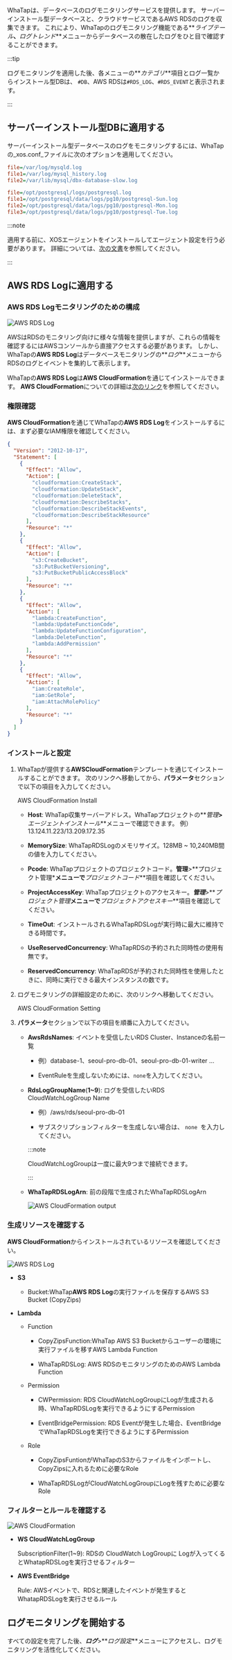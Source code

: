 WhaTapは、データベースのログモニタリングサービスを提供します。 サーバーインストール型データベースと、クラウドサービスであるAWS RDSのログを収集できます。 これにより、WhaTapのログモニタリング機能である**_ライブテール_**、**_ログトレンド_**メニューからデータベースの散在したログをひと目で確認することができます。

:::tip

ログモニタリングを適用した後、各メニューの**_カテゴリ_**項目とログ一覧からインストール型DBは、 `#DB`、AWS RDSは`#RDS_LOG`、`#RDS_EVENT`と表示されます。

<ImgLang img='db-log-category.png' desc='카테고리' className='width-200' />

:::

## サーバーインストール型DBに適用する

サーバーインストール型データベースのログをモニタリングするには、WhaTapの_xos.conf_ファイルに次のオプションを適用してください。

<InDoc product='mysql'>

```ini title='xos.conf'
file=/var/log/mysqld.log
file1=/var/log/mysql_history.log
file2=/var/lib/mysql/dbx-database-slow.log
```

</InDoc>

<InDoc product='postgresql'>

```ini title='xos.conf'
file=/opt/postgresql/logs/postgresql.log
file1=/opt/postgresql/data/logs/pg10/postgresql-Sun.log
file2=/opt/postgresql/data/logs/pg10/postgresql-Mon.log
file3=/opt/postgresql/data/logs/pg10/postgresql-Tue.log
```

</InDoc>

:::note

適用する前に、XOSエージェントをインストールしてエージェント設定を行う必要があります。 詳細については、[次の文書](agent-xos-settings)を参照してください。

:::

## AWS RDS Logに適用する

### AWS RDS Logモニタリングのための構成

![AWS RDS Log](/img/aws-rds-log-diagram.png)

AWSはRDSのモニタリング向けに様々な情報を提供しますが、これらの情報を確認するにはAWSコンソールから直接アクセスする必要があります。 しかし、WhaTapの**AWS RDS Log**はデータベースモニタリングの**_ログ_**メニューからRDSのログとイベントを集約して表示します。

WhaTapの**AWS RDS Log**は**AWS CloudFormation**を通じてインストールできます。 **AWS CloudFormation**についての詳細は[次のリンク](https://docs.aws.amazon.com/ko_kr/AWSCloudFormation/latest/UserGuide/Welcome.html)を参照してください。

### 権限確認

**AWS CloudFormation**を通じてWhaTapの**AWS RDS Log**をインストールするには、まず必要なIAM権限を確認してください。

```json
{
  "Version": "2012-10-17",
  "Statement": [
    {
      "Effect": "Allow",
      "Action": [
        "cloudformation:CreateStack",
        "cloudformation:UpdateStack",
        "cloudformation:DeleteStack",
        "cloudformation:DescribeStacks",
        "cloudformation:DescribeStackEvents",
        "cloudformation:DescribeStackResource"
      ],
      "Resource": "*"
    },
    {
      "Effect": "Allow",
      "Action": [
        "s3:CreateBucket",
        "s3:PutBucketVersioning",
        "s3:PutBucketPublicAccessBlock"
      ],
      "Resource": "*"
    },
    {
      "Effect": "Allow",
      "Action": [
        "lambda:CreateFunction",
        "lambda:UpdateFunctionCode",
        "lambda:UpdateFunctionConfiguration",
        "lambda:DeleteFunction",
        "lambda:AddPermission"
      ],
      "Resource": "*"
    },
    {
      "Effect": "Allow",
      "Action": [
        "iam:CreateRole",
        "iam:GetRole",
        "iam:AttachRolePolicy"
      ],
      "Resource": "*"
    }
  ]
}
```

### インストールと設定

1.  WhaTapが提供する**AWSCloudFormation**テンプレートを通じてインストールすることができます。 次のリンクへ移動してから、**パラメータ**セクションで以下の項目を入力してください。

    <Link to='https://console.aws.amazon.com/cloudformation/home?region=ap-northeast-2#/stacks/quickcreate?stackName=WhaTapRDS&templateURL=https://whatapforwarder.s3.ap-northeast-2.amazonaws.com/WhaTapRDSLogInstall.template' target='_blank' className='ext-link'>AWS CloudFormation Install</Link>

    -   **Host**: WhaTap収集サーバーアドレス。WhaTapプロジェクトの**_管理_**>**_エージェントインストール_**メニューで確認できます。 例）13.124.11.223/13.209.172.35

    -   **MemorySize**: WhaTapRDSLogのメモリサイズ。128MB ~ 10,240MB間の値を入力してください。

    -   **Pcode**: WhaTapプロジェクトのプロジェクトコード。**管理**>**プロジェクト管理\***メニューで**_プロジェクトコード_**項目を確認してください。

    -   **ProjectAccessKey**: WhaTapプロジェクトのアクセスキー。**_管理_**>**_プロジェクト管理_**メニューで**_プロジェクトアクセスキー_**項目を確認してください。

    -   **TimeOut**: インストールされるWhaTapRDSLogが実行時に最大に維持できる時間です。

    -   **UseReservedConcurrency**: WhaTapRDSの予約された同時性の使用有無です。

    -   **ReservedConcurrency**: WhaTapRDSが予約された同時性を使用したときに、同時に実行できる最大インスタンスの数です。

2.  ログモニタリングの詳細設定のために、次のリンクへ移動してください。

    <Link to='https://console.aws.amazon.com/cloudformation/home?region=ap-northeast-2#/stacks/quickcreate?stackName=whataprdseventforwarder&templateURL=https://whatapforwarder.s3.ap-northeast-2.amazonaws.com/WhaTapRDSLogSetting.template' target='_blank' className='ext-link'>AWS CloudFormation Setting</Link>

3.  **パラメータ**セクションで以下の項目を順番に入力してください。

    -   **AwsRdsNames**: イベントを受信したいRDS Cluster、Instanceの名前一覧

        -   例）database-1、seoul-pro-db-01、seoul-pro-db-01-writer …

        -   EventRuleを生成しないためには、`none`を入力してください。

    -   **RdsLogGroupName**(**1~9**): ログを受信したいRDS CloudWatchLogGroup Name

        -   例）/aws/rds/seoul-pro-db-01

        -   サブスクリプションフィルターを生成しない場合は、 `none `を入力してください。

        :::note

        CloudWatchLogGroupは一度に最大9つまで接続できます。

        :::

    -   **WhaTapRDSLogArn**: 前の段階で生成されたWhaTapRDSLogArn

        ![AWS CloudFormation output](/img/aws-rds-log-setting-output.png)

### 生成リソースを確認する

**AWS CloudFormation**からインストールされているリソースを確認してください。

![AWS RDS Log](/img/aws-rds-log-resource.png)

-   **S3** 

    -   Bucket:WhaTap**AWS RDS Log**の実行ファイルを保存するAWS S3 Bucket (CopyZips)

-   **Lambda**

    -   Function 

        -   CopyZipsFunction:WhaTap AWS S3 Bucketからユーザーの環境に実行ファイルを移すAWS Lambda Function

        -   WhaTapRDSLog: AWS RDSのモニタリングのためのAWS Lambda Function

    -   Permission

        -   CWPermission: RDS CloudWatchLogGroupにLogが生成される時、WhaTapRDSLogを実行できるようにするPermission

        -   EventBridgePermission: RDS Eventが発生した場合、EventBridgeでWhaTapRDSLogを実行できるようにするPermission

    -   Role

        -   CopyZipsFuntionがWhaTapのS3からファイルをインポートし、CopyZipsに入れるために必要なRole

        -   WhaTapRDSLogがCloudWatchLogGroupにLogを残すために必要なRole

### フィルターとルールを確認する

![AWS CloudFormation](/img/aws-rds-log-check-resources.png)

-   **WS CloudWatchLogGroup**

    SubscriptionFilter(1~9): RDSの CloudWatch LogGroupに Logが入ってくるとWhatapRDSLogを実行させるフィルター

-   **AWS EventBridge**

    Rule: AWSイベントで、RDSと関連したイベントが発生するとWhatapRDSLogを実行させるルール

## ログモニタリングを開始する

すべての設定を完了した後、**_ログ_**>**_ログ設定_**メニューにアクセスし、ログモニタリングを活性化してください。

<ImgLang img='log-start-db.png' desc='ログモニタリングの開始'/>

